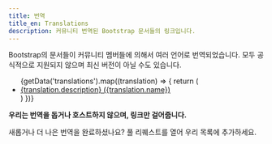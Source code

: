 ```yaml
---
title: 번역
title_en: Translations
description: 커뮤니티 번역된 Bootstrap 문서들의 링크입니다.
---
```



Bootstrap의 문서들이 커뮤니티 멤버들에 의해서 여러 언어로 번역되었습니다. 모두 공식적으로 지원되지 않으며 최신 버전이 아닐 수도 있습니다.

<ul>
  {getData('translations').map((translation) => {
    return (
      <li><a href={translation.url} hreflang={translation.code} lang={translation.code} >{translation.description} ({translation.name})</a></li>
    )
  })}
</ul>

**우리는 번역을 돕거나 호스트하지 않으며, 링크만 걸어줍니다.**

새롭거나 더 나은 번역을 완료하셨나요? 풀 리퀘스트를 열어 우리 목록에 추가하세요.
